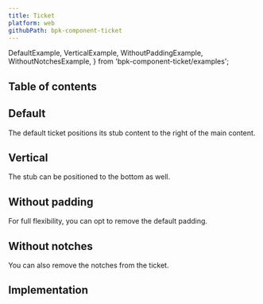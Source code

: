 ```yaml
---
title: Ticket
platform: web
githubPath: bpk-component-ticket
---
```



  DefaultExample,
  VerticalExample,
  WithoutPaddingExample,
  WithoutNotchesExample,
} from 'bpk-component-ticket/examples';

## Table of contents

## Default

The default ticket positions its stub content to the right of the main content.

<PresentationBlock>
  <DefaultExample />
</PresentationBlock>

## Vertical

The stub can be positioned to the bottom as well.

<PresentationBlock>
  <VerticalExample />
</PresentationBlock>

## Without padding

For full flexibility, you can opt to remove the default padding.

<PresentationBlock>
  <WithoutPaddingExample />
</PresentationBlock>

## Without notches

You can also remove the notches from the ticket.

<PresentationBlock>
  <WithoutNotchesExample />
</PresentationBlock>

## Implementation

<Readme />
